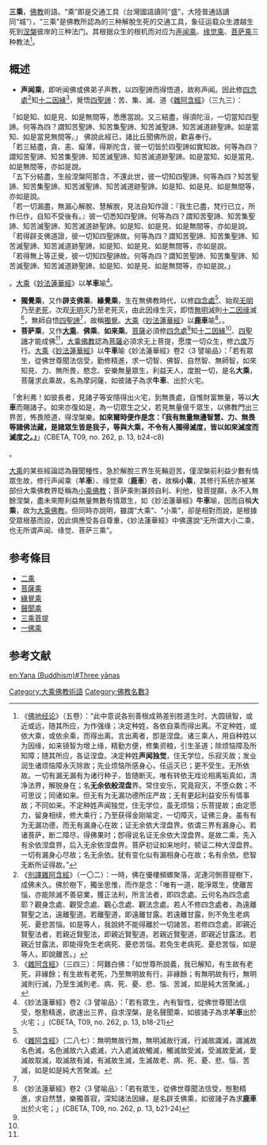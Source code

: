 {{佛教}}
'''三乘'''，[[佛教|佛教]]術語。“乘”即是交通工具（台灣國語讀同“盛”，大陸普通話讀同“城”），“三乘”是佛教所認為的三种解脫生死的交通工具，象征运载众生渡越生死到[[涅槃|涅槃]]彼岸的三种法门。其根据众生的根机而对应为[[声闻乘|声闻乘]]、[[缘觉乘|缘觉乘]]、[[菩萨乘|菩萨乘]]三种教法<ref>《[[佛地经论|佛地经论]]》（五卷）：“此中意说各别善根成熟差别胜道生时，大圆镜智，或近或远，随其所应，为作强缘；决定种姓，各依自乘而得出离。不定种姓，或依大乘，或依余乘，而得出离。言出离者，卽是涅盘。诸三乘人，用自种姓以为因缘，如来镜智为增上缘，精勤方便，修集资粮，引生圣道；除烦恼障及所知障；随其所应，各证涅盘。决定种姓'''声闻独觉'''，住无学位，乐寂灭故；发业润生诸烦恼障永灭除故；先业烦恼所感身心，任运灭已；更不受生。无所依故。一切有漏无漏有为诸行种子，皆随断灭。唯有转依无戏论相离垢真如，清净法界，解脱身在；名'''无余依般涅盘'''界。常住安乐，究竟寂灭，不堕众数；不可思议；同诸如来。但无有为无漏功德所庄严故；无有更起利益安乐有情事故；不同如来。不定种姓声闻独觉，住无学位，虽无烦恼；乐菩提故；由定愿力，留身相续，修大乘行；乃至获得金刚喻定，一切障灭，证佛三身。虽有有为无漏功德，而无有漏身心在故；证无余依大涅盘界。依谓三界有漏身心。若诸菩萨，断二障尽，得佛果时；卽得说名证无余依大涅盘界。是故二乘，先入有余依涅盘界，后入无余依涅盘界。菩萨初证如来地时，顿证二种大涅盘界。一切有漏身心尽故；名无余依。犹有变化似有漏相身心在故；名有余依。悲智无断所证得故。”</ref>。

== 概述 ==
*'''声闻乘'''，即听闻佛或佛弟子声教，以四聖諦而得悟道，故称声闻。因此修[[四念處|四念處]]<ref name="四念處">《[[別譯雜阿含經|別譯雜阿含經]]》（一〇二）：一時，佛在優樓頻螺聚落，泥連河側菩提樹下，成佛未久。佛於樹下，獨坐思惟，而作是念：「唯有一道，能淨眾生，使離苦惱，亦能除滅不善惡業，獲正法利，所言法者，即四念處。云何名為四念處耶？觀身念處、觀受念處、觀心念處、觀法念處。若人不修四念處者，為遠離賢聖之法，遠離聖道。若離聖道，即遠離甘露。若遠離甘露，則不免生老病死、憂悲苦惱。如是等人，我說終不能得離於一切諸苦。若修四念處，即親近賢聖法者，若親近賢聖法，即親近賢聖道。若親近賢聖道，即親近甘露法。若親近甘露法，即能得免生老病死、憂悲苦惱。若免生老病死、憂悲苦惱，如是等人，即說離苦。」</ref>知[[十二因緣|十二因緣]]<ref>《[[雜阿含經|雜阿含經]]》（三四三）：阿難白佛：「如世尊所說義，我已解知，有生故有老死，非緣餘；有生故有老死，乃至無明故有行，非緣餘；有無明故有行，無明滅則行滅，乃至生滅則老、病、死、憂、悲、惱、苦滅，如是純大苦聚滅。」</ref>，覺悟[[四聖諦|四聖諦]]：苦、集、滅、道<ref name="四聖諦">《[[雜阿含經|雜阿含經]]》（三九三）：
「如是知、如是見、如是無間等，悉應當說。又三結盡，得須陀洹，一切當知四聖諦。何等為四？謂知苦聖諦、知苦集聖諦、知苦滅聖諦、知苦滅道跡聖諦。如是當知、如是當見無間等。」
佛說此經已，諸比丘聞佛所說，歡喜奉行。<br/>
「若三結盡，貪、恚、癡薄，得斯陀含，彼一切皆於四聖諦如實知故。何等為四？謂知苦聖諦、知苦集聖諦、知苦滅聖諦、知苦滅道跡聖諦。如是當知、如是當見、如是無間等，亦如是說。<br/>
「五下分結盡，生般涅槃阿那含，不還此世，彼一切知四聖諦。何等為四？知苦聖諦、知苦集聖諦、知苦滅聖諦、知苦滅道跡聖諦。如是知、如是見、如是無間等，亦如是說。<br/>
「若一切漏盡，無漏心解脫、慧解脫，見法自知作證：『我生已盡，梵行已立，所作已作，自知不受後有。』彼一切悉知四聖諦。何等為四？謂知苦聖諦、知苦集聖諦、知苦滅聖諦、知苦滅道跡聖諦。如是知、如是見、如是無間等，亦如是說。<br/>
「若得辟支佛道證，彼一切知四聖諦故。何等為四？謂知苦聖諦、知苦集聖諦、知苦滅聖諦、知苦滅道跡聖諦。如是知、如是見、如是無間等，亦如是說。<br/>
「若得無上等正覺，彼一切知四聖諦故。何等為四？謂知苦聖諦、知苦集聖諦、知苦滅聖諦、知苦滅道跡聖諦。如是知、如是見、如是無間等，亦如是說。」</ref>。[[大乘|大乘]]《[[妙法蓮華經|妙法蓮華經]]》以'''羊車'''喻<ref>《妙法蓮華經》卷2〈3 譬喻品〉：「若有眾生，內有智性，從佛世尊聞法信受，慇懃精進，欲速出三界，自求涅槃，是名聲聞乘，如彼諸子為求'''羊車'''出於火宅；」(CBETA, T09, no. 262, p. 13, b18-21)</ref>。
*'''獨覺乘'''，又作'''辟支佛乘'''、'''緣覺乘'''，生在無佛教時代，以修[[四念處|四念處]]<ref name="四念處"/>、始观[[无明|无明]]乃至[[老|老]][[死|死]]，次观[[无明|无明]]灭乃至老死灭，由此因缘生灭，即悟[[無明|無明]]滅則[[十二因缘|十二因缘]]滅<ref name="十二因缘">《[[雜阿含經|雜阿含經]]》（二八七）：無明無故行無，無明滅故行滅，行滅故識滅，識滅故名色滅，名色滅故六入處滅，六入處滅故觸滅，觸滅故受滅，受滅故愛滅，愛滅故取滅，取滅故有滅，有滅故生滅，生滅故老、病、死、憂、悲、惱、苦滅，如是如是純大苦聚滅。</ref>，無師自悟[[四聖諦|四聖諦]]<ref name="四聖諦"/>，故稱[[獨覺|獨覺]]。[[大乘|大乘]]《[[妙法蓮華經|妙法蓮華經]]》以'''鹿車'''喻<ref>《妙法蓮華經》卷2〈3 譬喻品〉：「若有眾生，從佛世尊聞法信受，慇懃精進，求自然慧，樂獨善寂，深知諸法因緣，是名辟支佛乘，如彼諸子為求'''鹿車'''出於火宅；」(CBETA, T09, no. 262, p. 13, b21-24)</ref>。。
*'''菩萨乘'''，又作'''[[大乘|大乘]]'''、'''佛乘'''、'''如来乘'''。[[菩薩|菩薩]]必須修[[四念處|四念處]]<ref name="四念處"/>知[[十二因緣|十二因緣]]<ref name="十二因缘"/>、[[四聖諦|四聖諦]]才能成佛<ref name="四聖諦"/>，[[大乘佛教|大乘佛教]]認為[[菩薩|菩薩]]必須求无上菩提，愿度一切众生，修[[六度|六度]]万行。[[大乘|大乘]]《[[妙法蓮華經|妙法蓮華經]]》以'''牛車'''喻<ref>《妙法蓮華經》卷2〈3 譬喻品〉：「若有眾生，從佛世尊聞法信受，勤修精進，求一切智、佛智、自然智、無師智，如來知見、力、無所畏，愍念、安樂無量眾生，利益天人，度脫一切，是名'''大乘'''，菩薩求此乘故，名為摩訶薩，如彼諸子為求'''牛車'''、出於火宅。
「舍利弗！如彼長者，見諸子等安隱得出火宅，到無畏處，自惟財富無量，等以'''大車'''而賜諸子。如來亦復如是，為一切眾生之父，若見無量億千眾生，以佛教門出三界苦，怖畏險道，得涅槃樂。'''如來爾時便作是念：『我有無量無邊智慧、力、無畏等諸佛法藏，是諸眾生皆是我子，等與大乘，不令有人獨得滅度，皆以如來滅度而滅度之。』'''」(CBETA, T09, no. 262, p. 13, b24-c8)</ref>。

[[大乘|大乘]]的某些經論認為聲聞種性，急於解脫三界生死輪迴苦，僅涅槃前利益少數有情眾生故，修行声闻乘（'''羊車'''）、缘觉乘（'''鹿車'''）者，故稱'''小乘'''，其修行系统亦被某部份大乘佛教界貶稱為[[小乘佛教|小乘佛教]]；菩萨乘則兼顾自利、利他，發菩提願，永不入無餘涅槃，盡未來際利益無量無數有情眾生，如《妙法蓮華經》'''牛車'''喻，因而自稱'''大乘'''，故为[[大乘佛教|大乘佛教]]。但同時亦說明，雖謂“大乘”、“小乘”，卻是相對而說，是根據受眾根基而設，因此俱應受各自尊重，《妙法蓮華經》中佛還說“无所谓大小二乘，也无所谓声闻、缘觉、菩萨三乘”。

==参考條目==
{{Wikisource|佛學大辭典/三乘}}
*[[二乘|二乘]]
*[[菩薩乘|菩薩乘]]
*[[緣覺乘|緣覺乘]]
*[[聲聞乘|聲聞乘]]
*[[三乘菩提|三乘菩提]]
*[[一佛乘|一佛乘]]

==参考文献==
{{Reflist|2}}

[[Category:大乘佛教術語|Category:大乘佛教術語]]
[[Category:佛教名數3|Category:佛教名數3]]

[[en:Yana_(Buddhism)#Three_yānas|en:Yana (Buddhism)#Three yānas]]